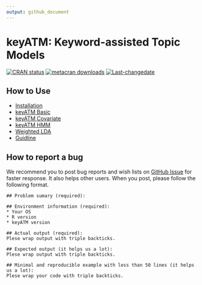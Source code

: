 ```yaml
---
output: github_document
---
```


# keyATM: Keyword-assisted Topic Models

<!-- badges: start -->
[![CRAN status](https://www.r-pkg.org/badges/version/keyATM)](https://CRAN.R-project.org/package=keyATM)
[![metacran downloads](https://cranlogs.r-pkg.org/badges/grand-total/keyATM)](https://cran.r-project.org/package=keyATM)
[![Last-changedate](https://img.shields.io/badge/last%20change-`r gsub('-', '--', Sys.Date())`-yellowgreen.svg)](/commits/master)
<!-- badges: end -->


## How to Use
* [Installation](articles/pkgdown_examples/Installation.html)
* [keyATM Basic](articles/pkgdown_examples/keyATM_basic.html)
* [keyATM Covariate](articles/pkgdown_examples/keyATM_cov.html)
* [keyATM HMM](articles/pkgdown_examples/keyATM_HMM.html)
* [Weighted LDA](articles/pkgdown_examples/Weighted_LDA.html)
* [Guidline](articles/pkgdown_examples/guidline.html)

## How to report a bug
We recommend you to post bug reports and wish lists on [GitHub Issue](https://github.com/Shusei-E/keyATM/issues) for faster response. It also helps other users. When you post, please follow the following format. 

```
## Problem sumary (required):

## Environment information (required):
* Your OS
* R version
* keyATM version

## Actual output (required):
Plese wrap output with triple backticks.

## Expected output (it helps us a lot):
Plese wrap output with triple backticks.

## Minimal and reproducible example with less than 50 lines (it helps us a lot):
Plese wrap your code with triple backticks.

```


